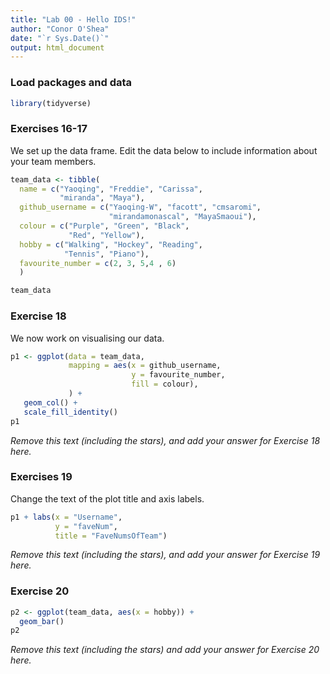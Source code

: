 ```yaml
---
title: "Lab 00 - Hello IDS!"
author: "Conor O'Shea"
date: "`r Sys.Date()`"
output: html_document
---
```


### Load packages and data

```r
library(tidyverse) 
```

### Exercises 16-17

We set up the data frame. Edit the data below to include information about your team members.

```r
team_data <- tibble(
  name = c("Yaoqing", "Freddie", "Carissa", 
           "miranda", "Maya"),
  github_username = c("Yaoqing-W", "facott", "cmsaromi", 
                      "mirandamonascal", "MayaSmaoui"), 
  colour = c("Purple", "Green", "Black", 
             "Red", "Yellow"),
  hobby = c("Walking", "Hockey", "Reading", 
            "Tennis", "Piano"),
  favourite_number = c(2, 3, 5,4 , 6)
  )

team_data
```

### Exercise 18

We now work on visualising our data. 

```r
p1 <- ggplot(data = team_data, 
             mapping = aes(x = github_username, 
                           y = favourite_number,
                           fill = colour), 
             ) +
   geom_col() +
   scale_fill_identity()
p1
```


*Remove this text (including the stars), and add your answer for Exercise 18 here.*

### Exercises 19

Change the text of the plot title and axis labels.

```r
p1 + labs(x = "Username", 
          y = "faveNum",
          title = "FaveNumsOfTeam")
```

*Remove this text (including the stars), and add your answer for Exercise 19 here.*

### Exercise 20

```r
p2 <- ggplot(team_data, aes(x = hobby)) +
  geom_bar()
p2
```

*Remove this text (including the stars) and add your answer for Exercise 20 here.*

